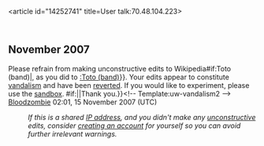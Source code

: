 <article id="14252741" title=User talk:70.48.104.223>
	<talkpage id="14252741" title="User talk:70.48.104.223">


== November 2007 ==
{{{icon|[[Image:Information.svg|25px]] }}}Please refrain from making unconstructive edits to Wikipedia{{{{{subst|}}}#if:Toto (band)|, as you did to [[:Toto (band)]]}}. Your edits appear to constitute [[Wikipedia:Vandalism|vandalism]] and have been [[Help:Reverting|reverted]]. If you would like to experiment, please use the [[Wikipedia:Sandbox|sandbox]]. {{{{{subst|}}}#if:{{{2|}}}|{{{2}}}|Thank you.}}&lt;!-- Template:uw-vandalism2 --&gt; [[User:Bloodzombie|Bloodzombie]] 02:01, 15 November 2007 (UTC)
:''If this is a shared [[IP address]], and you didn't make any [[Wikipedia:vandalism|unconstructive]] edits, consider [[Wikipedia:Why create an account?|creating an account]] for yourself so you can avoid further irrelevant warnings.''
	</talkpage>
</article>